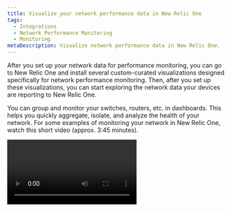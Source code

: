 ```yaml
---
title: Visualize your network performance data in New Relic One
tags:
  - Integrations
  - Network Performance Monitoring
  - Monitoring
metaDescription: Visualize network performance data in New Relic One.
---
```


After you set up your network data for performance monitoring, you can go to New Relic One and install several custom-curated visualizations designed specifically for network performance monitoring. Then, after you set up these visualizations, you can start exploring the network data your devices are reporting to New Relic One.

You can group and monitor your switches, routers, etc. in dashboards. This helps you quickly aggregate, isolate, and analyze the health of your network. For some examples of monitoring your network in New Relic One, watch this short video (approx. 3:45 minutes).

<Video id="rnxfPSR_ZCo" type="youtube" />

## Prerequisites [#prerequisites]

- A New Relic account. Do not have one? [Sign up for free!](https://newrelic.com/signup) No credit card required.
- Having set up your Network Performance Monitoring devices. Read how to:
  - [Set up SNMP data monitoring](/docs/network-performance-monitoring/setup-performance-monitoring/snmp-performance-monitoring).
  - [Set up network flow data monitoring](/docs/network-performance-monitoring/setup-performance-monitoring/network-flow-monitoring).
- Add the custom visualizations app to your account:
  1. Go to **[one.newrelic.com](https://one.newrelic.com)** > **Apps**, and search for **Network Agent Visualizations**.
  2. Click the app, and then click **Open visualization**.
     ![Open visualization](./images/open_viz.png 'Open visualization')
     <figcaption>
       **[one.newrelic.com](https://one.newrelic.com)** > **Apps**, and search
       for **Network Agent Visualizations**.
     </figcaption>
  3. From the **Account ID** dropdown, select the account you want to add the visualizations to, and click **Enable**.

## Add the Network dashboards to your account [#add-dashboards]

You can go to New Relic One and import several dashboards to see curated views of your network telemetry, including the GeoMap and Sankey custom visualizations from the prerequisites.

1. Go to **[one.newrelic.com](https://one.newrelic.com)** > **Apps**, and search for **Quickstarts**.
2. Click **Quickstarts**. In the search bar, search for **Network**, then click one of the dashboards:

- Use the **Network - Data Ingest and Cardinality** dashboard to analyze usage trends.
- Use the **Network - Routers and Switches** dashboard for SNMP data from router and switch entities.
- Use the **Network - Flow Devices** dashboard for network flow data.
  ![Network dashboards](./images/quickstarts_network.png 'Quickstarts Network search')
  <figcaption>
    **[one.newrelic.com](https://one.newrelic.com)** > **Apps**, and search for **Network**.
  </figcaption>

3. Click **Import**.

- Select the account where you want to add the dashboard.
- Optional: Edit the dashboard name.

4. Click **Import dashboard**.

<Callout variant="tip">
  If you want to read more about custom visualizations in New Relic One, see the [introduction to custom visualizations](https://developer.newrelic.com/explore-docs/custom-viz/).
</Callout>

## Start exploring your network performance data [#explore-network-performance-data]

Once you've finished setting up these dashboards, you can start seeing your network data by going to **Dashboards** or **Explorer** in New Relic One:

From **[one.newrelic.com](https://one.newrelic.com)** > **Dashboards**:

For usage trend analysis, you'll see the following dashboard:

![Data Ingest and Cardinality](./images/dashboard_Data_Ingest_and_Cardinality.png 'Data Ingest and Cardinality')

<figcaption>
  Dashboard for analyzing network telemetry usage trends in New Relic One.
</figcaption>

For SNMP data, you'll see the following dashboard:

![SNMP routers and switches dashboard](./images/dashboard_Routers_and_Switches.png 'SNMP routers and switches dashboard')

<figcaption>
  Dashboard for SNMP data from router and switch entities in New Relic One.
</figcaption>

For network flow data, you'll see the following dashboard:

![Network flow data monitoring](./images/flow_data_dashboard.png 'Network flow data monitoring')

<figcaption>
  Dashboard for network flow data monitoring in New Relic One.
</figcaption>

From **[one.newrelic.com](https://one.newrelic.com)** > **Explorer**:

Entities are listed under the **Network** category in the left-hand side menu.

1. Open a specific device to see the details and trend of its performance.
2. On the top right-hand side, click **Lookout** to see anomalies.

![Lookout view](./images/snmp_dashboard.png 'Lookout view')

<figcaption>
  Lookout view for Network Performance Monitoring in New Relic One.
</figcaption>

To learn how to troubleshoot network data in **Navigator** and **Lookout**, watch this short video (approx. 3:15 minutes).

<Video id="qkakBi0Lc9Y" type="youtube" />
